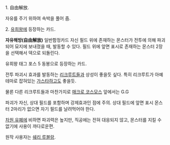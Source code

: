 1. 自由解放. 

자유를 주기 위하여 속박을 풀어 줌. 

2. [[유희왕]]에 등장하는 카드.

'''자유해방(自由解放)'''
일반함정카드
자신 필드 위에 존재하는 몬스터가 전투에 의해 파괴되어 묘지에 보내졌을 때, 발동할 수 있다. 필드 위에 앞면 표시로 존재하는 몬스터 2장을 선택해서 덱으로 되돌린다.

유희왕 태그 포스 5 동봉으로 등장하는 카드.

전투 파괴시 효과를 발동하는 [[리크루트]]들과 상성이 좋을듯 싶다. 특히 리크루트가 아예 테마로 잡혀있는 [[가스타]]하고도 좋을듯.

물론 다른 리크루트들과 마찬가지로 [[매크로 코스모스]] 앞에서는 G.G

파괴가 자신, 상대 필드를 포함하며 강제효과인 점에 주의. 상대 필드에 앞면 표시 몬스터 2마리가 없으면 자기 필드를 날려먹어야 한다.

[[차원 유폐]]에 비하면 파괴력은 높지만, 직공에는 전혀 대응되지 않고, 몬스터를 지킬 수 없기에 사용이 까다로운편.

원작 사용자는 [[쉐리 루블랑]].
